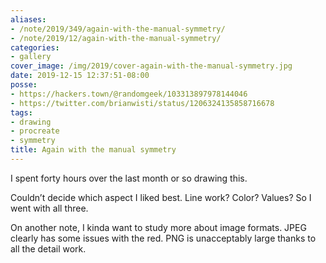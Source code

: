 ```yaml
---
aliases:
- /note/2019/349/again-with-the-manual-symmetry/
- /note/2019/12/again-with-the-manual-symmetry/
categories:
- gallery
cover_image: /img/2019/cover-again-with-the-manual-symmetry.jpg
date: 2019-12-15 12:37:51-08:00
posse:
- https://hackers.town/@randomgeek/103313897978144046
- https://twitter.com/brianwisti/status/1206324135858716678
tags:
- drawing
- procreate
- symmetry
title: Again with the manual symmetry
---
```


I spent forty hours over the last month or so drawing this.

Couldn’t decide which aspect I liked best. Line work? Color? Values? So
I went with all three.

On another note, I kinda want to study more about image formats. JPEG
clearly has some issues with the red. PNG is unacceptably large thanks
to all the detail work.
